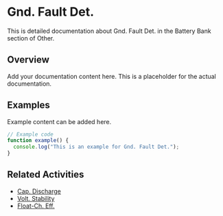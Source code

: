 # Gnd. Fault Det.

This is detailed documentation about Gnd. Fault Det. in the Battery Bank section of Other.

## Overview

Add your documentation content here. This is a placeholder for the actual documentation.

## Examples

Example content can be added here.

```typescript
// Example code
function example() {
  console.log("This is an example for Gnd. Fault Det.");
}
```

## Related Activities

- [Cap. Discharge](/docs/other/battery-bank/cap-discharge)
- [Volt. Stability](/docs/other/battery-bank/volt-stability)
- [Float-Ch. Eff.](/docs/other/battery-bank/float-ch-eff)
